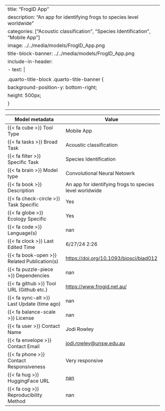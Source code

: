 
---
title: "FrogID App"
description: "An app for identifying frogs to species level worldwide"
categories: ["Acoustic classification", "Species Identification", "Mobile App"]
image: ../../media/models/FrogID_App.png
title-block-banner: ../../media/models/FrogID_App.png
include-in-header:
  - text: |
      <style>
      .quarto-title-block .quarto-title-banner {
        background-position-y: bottom-right;
        height: 500px;
      }
      </style>
---

| Model metadata             | Value                               |
|----------------------------|------------------------------------|
| {{< fa cube >}} Tool Type | [Mobile App]{.tool_type .tool_type_pkglib} |
| {{< fa tasks >}} Broad Task | Acoustic classification |
| {{< fa filter >}} Specific Task | Species Identification |
| {{< fa brain >}} Model type | Convolutional Neural Netowrk |
| {{< fa book >}} Description | An app for identifying frogs to species level worldwide |
| {{< fa check-circle >}} Task Specific | Yes |
| {{< fa globe >}} Ecology Specific | Yes |
| {{< fa code >}} Language(s) | nan |
| {{< fa clock >}} Last Edited Time | 6/27/24 2:26 |
| {{< fa book-open >}} Related Publication(s) | [https://doi.org/10.1093/biosci/biad012](https://doi.org/10.1093/biosci/biad012) |
| {{< fa puzzle-piece >}} Dependencies | nan |
| {{< fa github >}} Tool URL (Github etc.) | [https://www.frogid.net.au/](https://www.frogid.net.au/) |
| {{< fa sync-alt >}} Last Update (time ago) | nan |
| {{< fa balance-scale >}} License | nan |
| {{< fa user >}} Contact Name | Jodi Rowley |
| {{< fa envelope >}} Contact Email | [jodi.rowley@unsw.edu.au](jodi.rowley@unsw.edu.au) |
| {{< fa phone >}} Contact Responsiveness | Very responsive |
| {{< fa hug >}} HuggingFace URL | [nan](nan) |
| {{< fa cog >}} Reproducibility Method | nan |
